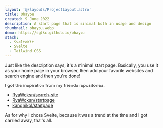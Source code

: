 ```yaml
---
layout: '@/layouts/ProjectLayout.astro'
title: Ohayou
created: 9 June 2022
description: A start page that is minimal both in usage and design
thumbnail: ohayou.webp
demo: https://sglkc.github.io/ohayou
stack:
  - SvelteKit
  - Svelte
  - Tailwind CSS
---
```


Just like the description says, it's a minimal start page. Basically, you use it
as your home page in your browser, then add your favorite websites and search
engine and then you're done!

I got the inspiration from my friends repositories:
- [RyaWcksn/search-site](https://github.com/RyaWcksn/search-site)
- [RyaWcksn/startpage](https://github.com/RyaWcksn/startpage)
- [kangnikol/startpage](https://github.com/kangnikol/startpage)

As for why I chose Svelte, because it was a trend at the time and I got carried
away, that's all.
